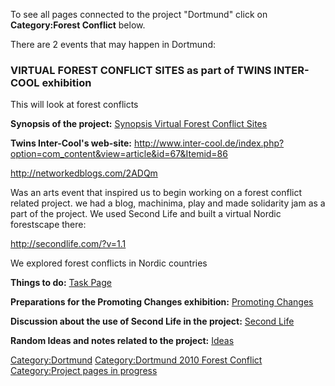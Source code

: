 {{dortmund forest conflict header}}
To see all pages connected to the project "Dortmund" click on '''Category:Forest Conflict''' below.

There are 2 events that may happen in Dortmund:


=== VIRTUAL FOREST CONFLICT SITES as part of TWINS INTER-COOL exhibition ===

This will look at forest conflicts

'''Synopsis of the project:'''
[[Synopsis Virtual Forest Conflict Sites]]

'''Twins Inter-Cool's web-site:'''
http://www.inter-cool.de/index.php?option=com_content&view=article&id=67&Itemid=86

http://networkedblogs.com/2ADQm

Was an arts event that inspired us to begin working on a forest conflict related project. we had a blog, machinima, play and made solidarity jam as a part of the project. We used Second Life and built a virtual Nordic forestscape there:

http://secondlife.com/?v=1.1

We explored forest conflicts in Nordic countries

'''Things to do:'''
[[Task Page]]

'''Preparations for the Promoting Changes exhibition:'''
[[Promoting Changes]]

'''Discussion about the use of Second Life in the project:'''
[[Second Life]]

'''Random Ideas and notes related to the project:'''
[[Ideas]]

[[Category:Dortmund]]
[[Category:Dortmund 2010 Forest Conflict]]
[[Category:Project pages in progress]]